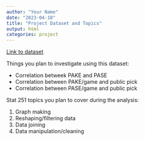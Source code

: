 ```yaml
---
author: "Your Name"
date: "2023-04-18"
title: "Project Dataset and Topics"
output: html
categories: project
---
```


[Link to dataset]()

Things you plan to investigate using this dataset:

- Correlation betweek PAKE and PASE
- Correlation between PAKE/game and public pick
- Correlation between PASE/game and public pick

Stat 251 topics you plan to cover during the analysis:

1. Graph making
2. Reshaping/filtering data
3. Data joining
4. Data manipulation/cleaning

